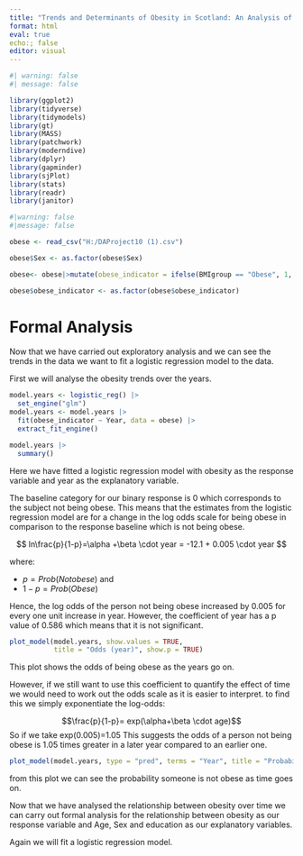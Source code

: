 ---
title: "Trends and Determinants of Obesity in Scotland: An Analysis of the 2008-2012 Scottish Health Surveys"
format: html
eval: true
echo:; false
editor: visual
---

```{r}
#| warning: false
#| message: false

library(ggplot2)
library(tidyverse)
library(tidymodels)
library(gt)
library(MASS)
library(patchwork)
library(moderndive)
library(dplyr)
library(gapminder)
library(sjPlot)
library(stats)
library(readr)
library(janitor)

```

```{r}
#|warning: false
#|message: false

obese <- read_csv("H:/DAProject10 (1).csv")

obese$Sex <- as.factor(obese$Sex)

obese<- obese|>mutate(obese_indicator = ifelse(BMIgroup == "Obese", 1, 0))

obese$obese_indicator <- as.factor(obese$obese_indicator)

```

# Formal Analysis {#sec-FA}

Now that we have carried out exploratory analysis and we can see the trends in the data we want to fit a logistic regression model to the data.

First we will analyse the obesity trends over the years.

```{r}
model.years <- logistic_reg() |> 
  set_engine("glm")
model.years <- model.years |> 
  fit(obese_indicator ~ Year, data = obese) |>
  extract_fit_engine()

model.years |>
  summary()
```


Here we have fitted a logistic regression model with obesity as the response variable and year as the explanatory variable.

The baseline category for our binary response is 0 which corresponds to the subject not being obese. This means that the estimates from the logistic regression model are for a change in the log odds scale for being obese in comparison to the response baseline which is not being obese.


$$ ln\frac{p}{1-p}=\alpha +\beta \cdot year = -12.1 + 0.005 \cdot year $$ 

where:

- $p=Prob(Not obese)$ and
- $1-p = Prob(Obese)$

Hence, the log odds of the person not being obese increased by 0.005 for every one unit increase in year. However, the coefficient of year has a p value of 0.586 which means that it is not significant.


```{r}

plot_model(model.years, show.values = TRUE,
           title = "Odds (year)", show.p = TRUE)
```

This plot shows the odds of being obese as the years go on.

However, if we still want to use this coefficient to quantify the effect of time we would need to work out the odds scale as it is easier to interpret. to find this we simply exponentiate the log-odds:

$$\frac{p}{1-p}= exp(\alpha+\beta \cdot age)$$
So if we take exp(0.005)=1.05 This suggests the odds of a person not being obese is 1.05 times greater in a later year compared to an earlier one.



```{r}
plot_model(model.years, type = "pred", terms = "Year", title = "Probability of obesity over time", axis.title = c("year", "Probability of being obese"))
```

from this plot we can see the probability someone is not obese as time goes on.

Now that we have analysed the relationship between obesity over time we can carry out formal analysis for the relationship between obesity as our response variable and Age, Sex and education as our explanatory variables.

Again we will fit a logistic regression model.


